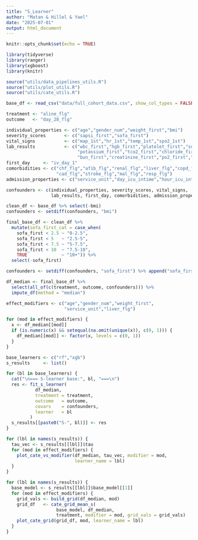 ```yaml
---
title: "S_Learner"
author: "Matan & Hillel & Yael"
date: "2025-07-01"
output: html_document
---
```


```r
knitr::opts_chunk$set(echo = TRUE)
```

```r
library(tidyverse)
library(ranger)
library(xgboost)
library(knitr)

source("utils/data_pipelines_utils.R")
source("utils/plot_utils.R")
source("utils/cate_utils.R")
```

```r
base_df <- read_csv("data/full_cohort_data.csv", show_col_types = FALSE)

treatment <- "aline_flg"
outcome   <- "day_28_flg"

individual_properties <- c("age","gender_num","weight_first","bmi")
severity_scores       <- c("sapsi_first","sofa_first")
vital_signs           <- c("map_1st","hr_1st","temp_1st","spo2_1st")
lab_results           <- c("wbc_first","hgb_first","platelet_first","sodium_first",
                           "potassium_first","tco2_first","chloride_first",
                           "bun_first","creatinine_first","po2_first","pco2_first")
first_day     <- "iv_day_1"
comorbidities <- c("chf_flg","afib_flg","renal_flg","liver_flg","copd_flg",
                   "cad_flg","stroke_flg","mal_flg","resp_flg")
admission_properties <- c("service_unit","day_icu_intime","hour_icu_intime")

confounders <- c(individual_properties, severity_scores, vital_signs,
                 lab_results, first_day, comorbidities, admission_properties)

clean_df <- base_df %>% select(-bmi)
confounders <- setdiff(confounders, "bmi")

final_base_df <- clean_df %>%
  mutate(sofa_first_cat = case_when(
    sofa_first < 2.5 ~ "0-2.5",
    sofa_first < 5   ~ "2.5-5",
    sofa_first < 7.5 ~ "5-7.5",
    sofa_first < 10  ~ "7.5-10",
    TRUE             ~ "10+")) %>%
  select(-sofa_first)

confounders <- setdiff(confounders, "sofa_first") %>% append("sofa_first_cat")

df_median <- final_base_df %>%
  select(all_of(c(treatment, outcome, confounders))) %>%
  impute_df(method = "median")

```

```r
effect_modifiers <- c("age","gender_num","weight_first",
                      "service_unit","liver_flg")

for (mod in effect_modifiers) {
  x <- df_median[[mod]]
  if (is.numeric(x) && setequal(na.omit(unique(x)), c(0, 1))) {
    df_median[[mod]] <- factor(x, levels = c(0, 1))
  }
}

```

```r
base_learners <- c("rf","xgb")
s_results     <- list()

for (bl in base_learners) {
  cat("\n=== S-learner base:", bl, "===\n")
  res <- fit_s_learner(
           df_median,
           treatment = treatment,
           outcome   = outcome,
           covars    = confounders,
           learner   = bl
         )
  s_results[[paste0("S-", bl)]] <- res
}

```

```r
for (lbl in names(s_results)) {
  tau_vec <- s_results[[lbl]]$tau
  for (mod in effect_modifiers) {
    plot_cate_vs_modifier(df_median, tau_vec, modifier = mod,
                          learner_name = lbl)
  }
}

```

```r
for (lbl in names(s_results)) {
  base_model <- s_results[[lbl]]$base_model[[1]]
  for (mod in effect_modifiers) {
    grid_vals <- build_grid(df_median, mod)
    grid_df   <- cate_grid_mean_s(
                   base_model, df_median,
                   treatment, modifier = mod, grid_vals = grid_vals)
    plot_cate_grid(grid_df, mod, learner_name = lbl)
  }
}

```
